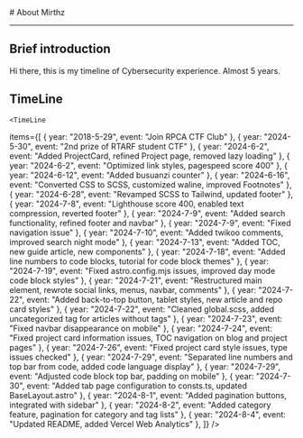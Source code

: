 
<BaseLayout title="About">
  <BaseCard title="About">
# About Mirthz

---

## Brief introduction

Hi there, this is my timeline of Cybersecurity experience.
Almost 5 years.
## TimeLine

    <TimeLine

items={[
{ year: "2018-5-29", event: "Join RPCA CTF Club" },
{ year: "2024-5-30", event: "2nd prize of RTARF student CTF" },
{ year: "2024-6-2", event: "Added ProjectCard, refined Project page, removed lazy loading" },
{ year: "2024-6-2", event: "Optimized link styles, pagespeed score 400" },
{ year: "2024-6-12", event: "Added busuanzi counter" },
{ year: "2024-6-16", event: "Converted CSS to SCSS, customized waline, improved Footnotes" },
{ year: "2024-6-28", event: "Revamped SCSS to Tailwind, updated footer" },
{ year: "2024-7-8", event: "Lighthouse score 400, enabled text compression, reverted footer" },
{ year: "2024-7-9", event: "Added search functionality, refined footer and navbar" },
{ year: "2024-7-9", event: "Fixed navigation issue" },
{ year: "2024-7-10", event: "Added twikoo comments, improved search night mode" },
{ year: "2024-7-13", event: "Added TOC, new guide article, new components" },
{ year: "2024-7-18", event: "Added line numbers to code blocks, tutorial for code block themes" },
{ year: "2024-7-19", event: "Fixed astro.config.mjs issues, improved day mode code block styles" },
{ year: "2024-7-21", event: "Restructured main element, rewrote social links, menus, navbar, comments" },
{ year: "2024-7-22", event: "Added back-to-top button, tablet styles, new article and repo card styles" },
{ year: "2024-7-22", event: "Cleaned global.scss, added uncategorized tag for articles without tags" },
{ year: "2024-7-23", event: "Fixed navbar disappearance on mobile" },
{ year: "2024-7-24", event: "Fixed project card information issues, TOC navigation on blog and project pages" },
{ year: "2024-7-26", event: "Fixed project card style issues, type issues checked" },
{ year: "2024-7-29", event: "Separated line numbers and top bar from code, added code language display" },
{ year: "2024-7-29", event: "Adjusted code block top bar, padding on mobile" },
{ year: "2024-7-30", event: "Added tab page configuration to consts.ts, updated BaseLayout.astro" },
{ year: "2024-8-1", event: "Added pagination buttons, integrated with sidebar" },
{ year: "2024-8-2", event: "Added category feature, pagination for category and tag lists" },
{ year: "2024-8-4", event: "Updated README, added Vercel Web Analytics" },
]}
/>

  </BaseCard>
</BaseLayout>
